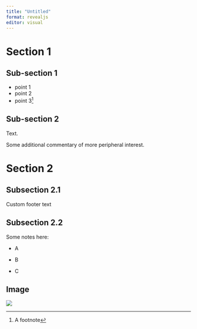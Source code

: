 ```yaml
---
title: "Untitled"
format: revealjs
editor: visual
---
```


# Section 1

## Sub-section 1

::: {.incremental}

-   point 1
-   point 2
-   point 3[^1]

:::

[^1]: A footnote

## Sub-section 2

Text.

::: aside
Some additional commentary of more peripheral interest.
:::

# Section 2

## Subsection 2.1

::: footer
Custom footer text
:::

## Subsection 2.2

::: notes
Some notes here:

-   A

-   B

-   C
:::

## Image

![](https://images.unsplash.com/photo-1682685795463-0674c065f315?ixlib=rb-4.0.3&ixid=M3wxMjA3fDF8MHxwaG90by1wYWdlfHx8fGVufDB8fHx8fA%253D%253D&auto=format&fit=crop&w=2052&q=80)
